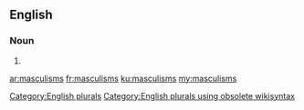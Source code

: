 ==English==

===Noun===
{{head|en}}

# {{plural of|masculism}}

[[Category:English plurals]][[Category:English plurals using obsolete wikisyntax]]

[[ar:masculisms]]
[[fr:masculisms]]
[[ku:masculisms]]
[[my:masculisms]]